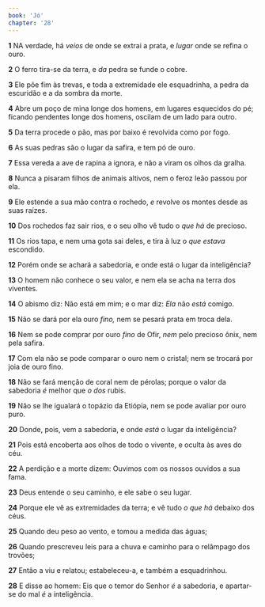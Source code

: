 ```yaml
---
book: 'Jó'
chapter: '28'
---
```


**1** NA verdade, há _veios_ de onde se extrai a prata, e _lugar_ onde se refina o ouro.

**2** O ferro tira-se da terra, e _da_ pedra se funde o cobre.

**3** Ele põe fim às trevas, e toda a extremidade ele esquadrinha, a pedra da escuridão e a da sombra da morte.

**4** Abre um poço de mina longe dos homens, em lugares esquecidos do pé; ficando pendentes longe dos homens, oscilam de um lado para outro.

**5** Da terra procede o pão, mas por baixo é revolvida como por fogo.

**6** As suas pedras são o lugar da safira, e tem pó de ouro.

**7** Essa vereda a ave de rapina a ignora, e não a viram os olhos da gralha.

**8** Nunca a pisaram filhos de animais altivos, nem o feroz leão passou por ela.

**9** Ele estende a sua mão contra o rochedo, _e_ revolve os montes desde as suas raízes.

**10** Dos rochedos faz sair rios, e o seu olho vê tudo o _que há_ de precioso.

**11** Os rios tapa, e nem uma gota sai deles, e tira à luz o _que estava_ escondido.

**12** Porém onde se achará a sabedoria, e onde está o lugar da inteligência?

**13** O homem não conhece o seu valor, e nem ela se acha na terra dos viventes.

**14** O abismo diz: Não está em mim; e o mar diz: _Ela_ não _está_ comigo.

**15** Não se dará por ela ouro _fino,_ nem se pesará prata em troca dela.

**16** Nem se pode comprar por ouro _fino_ de Ofir, _nem_ pelo precioso ônix, nem pela safira.

**17** Com ela não se pode comparar o ouro nem o cristal; nem se trocará por joia de ouro fino.

**18** Não se fará menção de coral nem de pérolas; porque o valor da sabedoria _é_ melhor que _o dos_ rubis.

**19** Não se lhe igualará o topázio da Etiópia, nem se pode avaliar por ouro puro.

**20** Donde, pois, vem a sabedoria, e onde _está_ o lugar da inteligência?

**21** Pois está encoberta aos olhos de todo o vivente, e oculta às aves do céu.

**22** A perdição e a morte dizem: Ouvimos com os nossos ouvidos a sua fama.

**23** Deus entende o seu caminho, e ele sabe o seu lugar.

**24** Porque ele vê as extremidades da terra; e vê tudo _o que há_ debaixo dos céus.

**25** Quando deu peso ao vento, e tomou a medida das águas;

**26** Quando prescreveu leis para a chuva e caminho para o relâmpago dos trovões;

**27** Então a viu e relatou; estabeleceu-a, e também a esquadrinhou.

**28** E disse ao homem: Eis que o temor do Senhor _é_ a sabedoria, e apartar-se do mal _é_ a inteligência.
